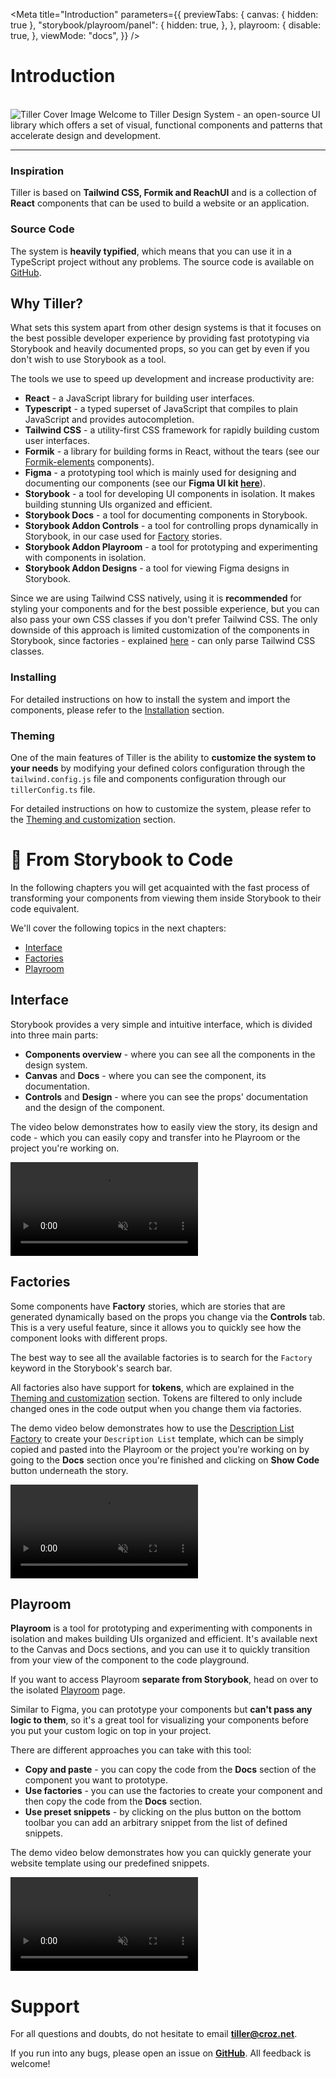 


<Meta
  title="Introduction"
  parameters={{
    previewTabs: {
      canvas: { hidden: true },
      "storybook/playroom/panel": {
        hidden: true,
      },
    },
    playroom: {
      disable: true,
    },
    viewMode: "docs",
  }}
/>

# Introduction

<br />

<div className="flex flex-col space-y-4 w-full justify-center items-center">
    <img className="w-full shadow-md" src={cover} alt="Tiller Cover Image" />
    <span className="text-xl text-center">Welcome to Tiller Design System - an open-source UI library which offers a set of visual, functional components and patterns
    that accelerate design and development.</span>
</div>

<hr  className="my-2"/>

### Inspiration

Tiller is based on **Tailwind CSS, Formik and ReachUI** and is a collection of **React** components that can
be used to build a website or an application.

### Source Code

The system is **heavily typified**, which means that you can use it in a TypeScript project without any problems.
The source code is available on [GitHub](https://github.com/croz-ltd/tiller).

## Why Tiller?

What sets this system apart from other design systems is that it focuses on the best possible developer experience by providing
fast prototyping via Storybook and heavily documented props, so you can get by even if you don't wish to use Storybook as a tool.

The tools we use to speed up development and increase productivity are:
 - **React** - a JavaScript library for building user interfaces.
 - **Typescript** - a typed superset of JavaScript that compiles to plain JavaScript and provides autocompletion.
 - **Tailwind CSS** - a utility-first CSS framework for rapidly building custom user interfaces.
 - **Formik** - a library for building forms in React, without the tears
    (see our [Formik-elements](/story/component-library-formik-elements-autocompletefield--autocomplete-field-factory) components).
 - **Figma** - a prototyping tool which is mainly used for designing and documenting our components (see our **Figma UI kit [here](https://www.figma.com/file/QVaavJ0ZFn1AOsBnTjr7F1/Tiller-Design-System---UI-KIT?node-id=8627%3A11169&t=F3NI5LM7tIG1qSnq-0)**).
 - **Storybook** - a tool for developing UI components in isolation. It makes building stunning UIs organized and efficient.
 - **Storybook Docs** - a tool for documenting components in Storybook.
 - **Storybook Addon Controls** - a tool for controlling props dynamically in Storybook, in our case used for [Factory](/docs/introduction--page#factories) stories.
 - **Storybook Addon Playroom** - a tool for prototyping and experimenting with components in isolation.
 - **Storybook Addon Designs** - a tool for viewing Figma designs in Storybook.

Since we are using Tailwind CSS natively, using it is **recommended** for styling your components and for the best possible experience,
but you can also pass your own CSS classes if you don't prefer Tailwind CSS. The only downside of this approach is limited
customization of the components in Storybook, since factories - explained [here](/docs/introduction--page#factories) -
can only parse Tailwind CSS classes.

### Installing

For detailed instructions on how to install the system and import the components,
please refer to the [Installation](/docs/installation-and-importing--page) section.

### Theming

One of the main features of Tiller is the ability to **customize the system to your needs** by modifying your defined
colors configuration through the `tailwind.config.js` file and components configuration through our `tillerConfig.ts` file.

For detailed instructions on how to customize the system, please refer
to the [Theming and customization](/docs/theming-and-customization--page) section.


# 🚀 From Storybook to Code

In the following chapters you will get acquainted with the fast process of transforming your components from
viewing them inside Storybook to their code equivalent.

We'll cover the following topics in the next chapters:
 - [Interface](/docs/introduction--page#interface)
 - [Factories](/docs/introduction--page#factories)
 - [Playroom](/docs/introduction--page#playroom)

## Interface

Storybook provides a very simple and intuitive interface, which is divided into three main parts:
 - **Components overview** - where you can see all the components in the design system.
 - **Canvas** and **Docs** - where you can see the component, its documentation.
 - **Controls** and **Design** - where you can see the props' documentation and the design of the component.

The video below demonstrates how to easily view the story, its design and code - which you can easily copy and
transfer into he Playroom or the project you're working on.

<video src={tutorial_interface}
       controls={false}
       autoPlay={true}
       muted={true}
       loop={true}
       title="Interface Showcase" />

## Factories

Some components have **Factory** stories, which are stories that are generated dynamically based on the props you
change via the **Controls** tab. This is a very useful feature, since it allows you to quickly see how the component
looks with different props.

The best way to see all the available factories is to search for the `Factory` keyword in the Storybook's search bar.

All factories also have support for **tokens**, which are explained in the [Theming and customization](/story/theming-and-customization--page) section.
Tokens are filtered to only include changed ones in the code output when you change them via factories.

The demo video below demonstrates how to use the [Description List Factory](/story/component-library-data-display-descriptionlist--description-list-factory)
to create your `Description List` template, which can be simply copied and pasted into the Playroom or the project
you're working on by going to the **Docs** section once you're finished and clicking on **Show Code** button underneath the story.

<video src={tutorial_factories}
       controls={false}
       autoPlay={true}
       muted={true}
       loop={true}
       title="Factories Showcase" />

## Playroom

**Playroom** is a tool for prototyping and experimenting with components in isolation
and makes building UIs organized and efficient. It's available next to the Canvas and Docs sections, and you can use it to quickly transition from your
view of the component to the code playground.

If you want to access Playroom **separate from Storybook**,
head on over to the isolated [Playroom](https://croz-ltd.github.io/tiller/playroom) page.

Similar to Figma, you can prototype your components but **can't pass any logic to them**, so it's a great tool
for visualizing your components before you put your custom logic on top in your project.

There are different approaches you can take with this tool:
 - **Copy and paste** - you can copy the code from the **Docs** section of the component you want to prototype.
 - **Use factories** - you can use the factories to create your component and then copy the code from the **Docs** section.
 - **Use preset snippets** - by clicking on the plus button on the bottom toolbar you can add an arbitrary snippet from the
                            list of defined snippets.

The demo video below demonstrates how you can quickly generate your website template using our predefined snippets.

<video src={tutorial_playroom}
       controls={false}
       autoPlay={true}
       muted={true}
       loop={true}
       title="Playroom Showcase" />

# Support

For all questions and doubts, do not hesitate to email **tiller@croz.net**.

If you run into any bugs, please open an issue on **[GitHub](https://github.com/croz-ltd/tiller/issues)**. All feedback is welcome!